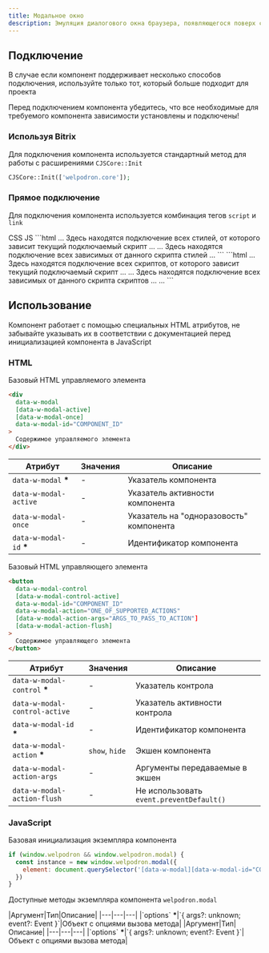 ```yaml
---
title: Модальное окно
description: Эмуляция диалогового окна браузера, появляющегося поверх страницы в ответ на действия пользователя и блокирующего доступ к основному содержимому страницы
---
```


<Showcase url="/templates/static/welpodron.core/modal/index.html" />

## Подключение 
  
В случае если компонент поддерживает несколько способов подключения, используйте только тот, который больше подходит для проекта

<Alert>
  Перед подключением компонента убедитесь, что все необходимые для требуемого компонента зависимости установлены и подключены!
</Alert>

  ### Используя Bitrix 

  Для подключения компонента используется стандартный метод для работы с расширениями `CJSCore::Init` 

  ```php
  CJSCore::Init(['welpodron.core']);
  ```

  ### Прямое подключение

  Для подключения компонента используется комбинация тегов `script` и `link` 

  <Tabs activeItemIdDefault="CSS">
    <TabsControls>
      <TabsControl itemId="CSS">CSS</TabsControl>
      <TabsControl itemId="JS">JS</TabsControl>
    </TabsControls>
    <TabsItem itemId="CSS">
      ```html
      ...
      Здесь находятся подключение всех стилей, от которого зависит текущий подключаемый скрипт
      ...
      <link rel="stylesheet" href="Путь к локально размещенному файлу стилей компонента">
      ...
      Здесь находятся подключение всех зависимых от данного скрипта стилей
      ...
      </head>
      ```
    </TabsItem>
    <TabsItem itemId="JS">
      ```html
      ...
      Здесь находятся подключение всех скриптов, от которого зависит текущий подключаемый скрипт
      ...
      <script src="Путь к локально размещенному файлу скрипта компонента"></script>
      ...
      Здесь находятся подключение всех зависимых от данного скрипта скриптов
      ...
      </body>
      ...
      ```
    </TabsItem>
  </Tabs>

  ## Использование

  Компонент работает с помощью специальных HTML атрибутов, не забывайте указывать их в соответствии с документацией перед инициализацией компонента в JavaScript

  ### HTML

  Базовый HTML управляемого элемента
  
  ```html /COMPONENT_ID/#gci /ONE_OF_SUPPORTED_ACTIONS/#gci
  <div 
    data-w-modal
    [data-w-modal-active]  
    [data-w-modal-once]  
    data-w-modal-id="COMPONENT_ID"
  >
    Содержимое управляемого элемента
  </div>
  ```
  |Атрибут|Значения|Описание|
  |---|---|---|
  |`data-w-modal` <b className="text-red-500">*</b>|-|Указатель компонента|
  |`data-w-modal-active`|-|Указатель активности компонента|
  |`data-w-modal-once`|-|Указатель на "одноразовость" компонента|
  |`data-w-modal-id` <b className="text-red-500">*</b>|-|Идентификатор компонента|
  
  Базовый HTML управляющего элемента
  
  ```html /COMPONENT_ID/#gci /ONE_OF_SUPPORTED_ACTIONS/#gci
  <button 
    data-w-modal-control
    [data-w-modal-control-active]
    data-w-modal-id="COMPONENT_ID"
    data-w-modal-action="ONE_OF_SUPPORTED_ACTIONS"
    [data-w-modal-action-args="ARGS_TO_PASS_TO_ACTION"]
    [data-w-modal-action-flush]
  >
    Содержимое управляющего элемента
  </button>
  ```
  |Атрибут|Значения|Описание|
  |---|---|---|
  |`data-w-modal-control` <b className="text-red-500">*</b>|-|Указатель контрола|
  |`data-w-modal-control-active`|-|Указатель активности контрола|
  |`data-w-modal-id` <b className="text-red-500">*</b>|-|Идентификатор компонента|
  |`data-w-modal-action` <b className="text-red-500">*</b>|`show`, `hide`|Экшен компонента|
  |`data-w-modal-action-args`|-|Аргументы передаваемые в экшен|
  |`data-w-modal-action-flush`|-|Не использовать `event.preventDefault()`|
  
  ### JavaScript

  Базовая инициализация экземпляра компонента
  
  ```js /COMPONENT_ID/#gci
  if (window.welpodron && window.welpodron.modal) {
    const instance = new window.welpodron.modal({
      element: document.querySelector('[data-w-modal][data-w-modal-id="COMPONENT_ID"]');
    })
  }
  ```
  Доступные методы экземпляра компонента `welpodron.modal`

  <Method isAsync={true} name="show(options)" description="Переключение компонента в видимое состояние">
    |Аргумент|Тип|Описание|
    |---|---|---|
    |`options` <b className="text-red-500">*</b>|`{ args?: unknown; event?: Event }`|Объект с опциями вызова метода|
  </Method>
  <Method isAsync={true} name="hide(options)" description="Переключение компонента в скрытое состояние">
    |Аргумент|Тип|Описание|
    |---|---|---|
    |`options` <b className="text-red-500">*</b>|`{ args?: unknown; event?: Event }`|Объект с опциями вызова метода|
  </Method>
